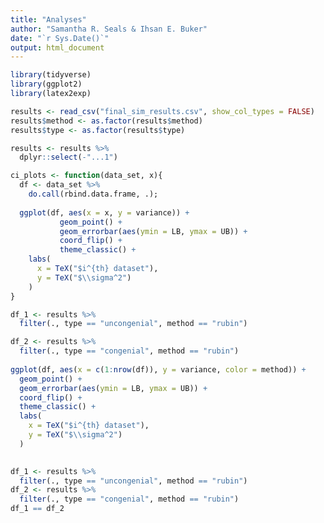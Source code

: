 ```yaml
---
title: "Analyses"
author: "Samantha R. Seals & Ihsan E. Buker"
date: "`r Sys.Date()`"
output: html_document
---
```


```r
library(tidyverse)
library(ggplot2)
library(latex2exp)

results <- read_csv("final_sim_results.csv", show_col_types = FALSE)
results$method <- as.factor(results$method)
results$type <- as.factor(results$type)

results <- results %>%
  dplyr::select(-"...1")
```

```r
ci_plots <- function(data_set, x){
  df <- data_set %>%
    do.call(rbind.data.frame, .); 
  
  ggplot(df, aes(x = x, y = variance)) + 
           geom_point() + 
           geom_errorbar(aes(ymin = LB, ymax = UB)) + 
           coord_flip() + 
           theme_classic() + 
    labs(
      x = TeX("$i^{th} dataset"), 
      y = TeX("$\\sigma^2")
    )
}

df_1 <- results %>%
  filter(., type == "uncongenial", method == "rubin")

df_2 <- results %>%
  filter(., type == "congenial", method == "rubin")
  
ggplot(df, aes(x = c(1:nrow(df)), y = variance, color = method)) + 
  geom_point() + 
  geom_errorbar(aes(ymin = LB, ymax = UB)) + 
  coord_flip() + 
  theme_classic() + 
  labs(
    x = TeX("$i^{th} dataset"), 
    y = TeX("$\\sigma^2")
  )
  
```

```r
df_1 <- results %>%
  filter(., type == "uncongenial", method == "rubin")
df_2 <- results %>%
  filter(., type == "congenial", method == "rubin")
df_1 == df_2
```


